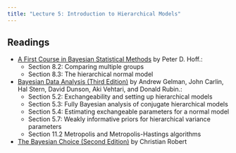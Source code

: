 ```yaml
---
title: "Lecture 5: Introduction to Hierarchical Models"
---
```



## Readings

- [A First Course in Bayesian Statistical Methods](https://find.library.duke.edu/catalog/DUKE004968562) by Peter D. Hoff.:
  + Section 8.2: Comparing multiple groups
  + Section 8.3: The hierarchical normal model


- [Bayesian Data Analysis (Third Edition)](https://find.library.duke.edu/catalog/DUKE006588051?utm_campaign=bento&utm_content=bento_result_link&utm_source=library.duke.edu&utm_medium=referral) by Andrew Gelman, John Carlin, Hal Stern, David Dunson, Aki Vehtari, and Donald Rubin.:
  + Section 5.2: Exchangeability and setting up hierarchical models
  + Section 5.3: Fully Bayesian analysis of conjugate hierarchical models
  + Section 5.4: Estimating exchangeable parameters for a normal model
  + Section 5.7: Weakly informative priors for hierarchical variance parameters
  + Section 11.2  Metropolis and Metropolis-Hastings algorithms  
  
- [The Bayesian Choice (Second Edition)](https://link-springer-com.proxy.lib.duke.edu/content/pdf/10.1007%2F0-387-71599-1.pdf)    by Christian Robert

    